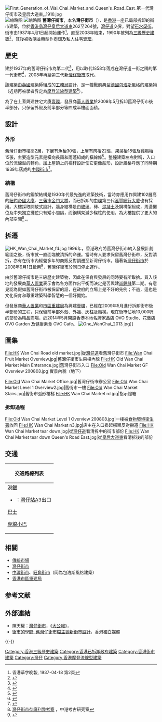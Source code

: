 {{noteTA
|1=zh-hans:包豪斯; zh-hant:包浩斯;
}}
{{stack begin}}
{{Infobox building
| name                = 舊灣仔街市 <br> Old Wanchai Market
| native_name         = 
| native_name_lang    = 
| logo                = Wan Chai Market Outside View 2008.jpg
| logo_size           = 270
| logo_alt            = 
| logo_caption        = 從[[皇后大道東_(街道)|皇后大道東]]看舊灣仔街市原貌（2008年）
| image               = Old Wanchai Market 2014.JPG
| image_size          = 270
| image_caption       = 從相同位置看活化後的舊灣仔街市（2014年）
| map_type            = 
| map_alt             = 
| map_caption         = 
| map_size            = 
| map_dot_label       = 
| map_dot_mark        = 
| relief              = 
| former_names        = 灣仔街市（Wanchai Market）
| alternate_names     = 
| etymology           = 
| status              = 局部拆卸並重建
| cancelled           = 
| topped_out          = 
| building_type       = [[街市|街市]]
| architectural_style = [[摩登流線型建築|摩登流線型建築]]
| classification      = 
| location            = 
| address             = [[灣仔|灣仔]][[皇后大道東_(街道)|皇后大道東]]262至264號
| location_city       = {{HK}}
| location_country    = 
| coordinates         = {{Coord|22.274738|N|114.174303|E|display=inline,title}}
| altitude            = 
| current_tenants     = 
| namesake            = 
| groundbreaking_date = 
| start_date          = 
| stop_date           = 
| est_completion      = 
| topped_out_date     = 
| completion_date     = 
| opened_date         = 1937年
| inauguration_date   = 
| relocated_date      = 
| renovation_date     = 2013年
| closing_date        = 2008年9月1日
| demolition_date     = <!-- or | destruction_date    = -->
| cost                = 
| ren_cost            = 
| client              = 
| owner               = 
| landlord            = 
| affiliation         = 
| height              = 
| architectural       = 
| roof                = 
| top_floor           = 
| observatory         = 
| diameter            = 
| circumference       = 
| weight              = 
| other_dimensions    = 
| structural_system   = 
| material            = 
| size                = 
| floor_count         = 
| floor_area          = 
| elevator_count      = 
| grounds_area        = 
| architect           = 
| architecture_firm   = [[工務局|工務局]]
| developer           = 
| main_contractor     = 
| awards              = 
| designations        = 
| known_for           = 
| references          = 
| footnotes           = 
}}
[[File:First_Generation_of_Wai_Chai_Market_and_Queen's_Road_East_第一代灣仔街市及皇后大道東,_1910.jpg|thumb]]
[[File:舊灣仔街市_(第二代)_Old_Wanchai_Market_(2nd_Generation),_1957.jpg|缩略图]]
[[File:New_Wan_Chai_Market_Outside_View.jpg|缩略图]]
{{stack end}}
'''舊灣仔街市'''，本名'''灣仔街市'''（{{lang-en|Wanchai Market}}），是[[香港|香港]]一座已局部拆卸的街市建築，位於[[香港島|香港島]][[灣仔|灣仔]][[皇后大道東_(街道)|皇后大道東]]262至264號，[[灣仔道|灣仔道]]交界，對望[[石水渠街|石水渠街]]。街市由1937年4月1日起開始運作<REF>香港華字晚報, 1937-04-18 第2頁</REF>，直至2008年結束，1990年被列為[[香港三級歷史建築列表|三級歷史建築]]<ref>{{Cite web|url=http://www.aab.gov.hk/form/AAB_Paper133_wan_chai_market_annexb_c.pdf|title=附件B：H9 - 灣仔街市「主體保育」的建議方案|accessdate=2018-08-13|author=|date=2008-04|publisher=發展局、市區重建局|archive-date=2019-10-26|archive-url=https://web.archive.org/web/20191026002824/http://www.aab.gov.hk/form/AAB_Paper133_wan_chai_market_annexb_c.pdf|dead-url=no}}</ref>，其後被收購並轉型作商舖及私人住宅[[壹環|壹環]]。

== 歷史 ==
建於1937年的舊灣仔街市為第二代<ref>{{Cite web |url=http://www.fehd.gov.hk/pleasant_environment/tidy_market/markets/Wan%20Chai%20Marketc.html |title=食物環境事務署轄下公眾街市及熟食市場/中心名單:灣仔街市 |access-date=2007-10-09 |archive-date=2007-11-14 |archive-url=https://web.archive.org/web/20071114084936/http://www.fehd.gov.hk/pleasant_environment/tidy_market/markets/Wan%20Chai%20Marketc.html |dead-url=no }}</ref>，用以取代1858年落成在灣仔道一街之隔的第一代街市<ref>{{cite web|url=http://www.arch.cuhk.edu.hk/server1/resch2/livearch/projects/WanchaiMarket/WC%20Market%20Study02.pdf|title=灣仔街市存廢利弊考察|accessdate=2012-09-26|author=中港考古研究室|publisher=中文大學|archiveurl=https://web.archive.org/web/20141209054425/http://www.arch.cuhk.edu.hk/server1/resch2/livearch/projects/WanchaiMarket/WC%20Market%20Study02.pdf|archivedate=2014-12-09|deadurl=yes}}</ref>，2008年再給第三代新[[灣仔街市|灣仔街市]]取代。

該建築由[[英國|英國]]建築師組成的[[工務局|工務局]]設計，是一幢戰前典型[[德國|德國]][[包浩斯|包浩斯]]風格的建築物（近期再被學者界定為[[摩登流線型建築|摩登流線型建築]]<ref>{{Cite news|url=https://www.scmp.com/article/473770/twist-fight-wan-chai-market|title=Twist in fight for Wan Chai Market|author=Polly Hui|date=2004-10-12|work=South China Morning Post|accessdate=2018-08-13|archive-date=2018-08-13|archive-url=https://web.archive.org/web/20180813145434/https://www.scmp.com/article/473770/twist-fight-wan-chai-market|dead-url=no}}</ref>）。

為了在上蓋興建住宅大廈[[壹環|壹環]]，發展商[[華人置業|華人置業]]於2009年5月拆卸舊灣仔街市後半部分，只保留外殼及前半部分等四成半樓面面積。

== 設計 ==
=== 外形 ===
舊灣仔街市樓高2層，下層有魚枱30張，上層有肉枱22張、果菜枱18張及雞鴨枱15張，主要造型元素是橫向長窗和雨蓬組成的橫線條<ref>{{Cite web|title=Wan Chai Market: Rediscovering Streamline Moderne Architecture|url=http://www.inmediahk.net/files/wan%20chai%20market-%20rediscovering%20streamline%20moderne%20architecture.pdf|access-date=2022-02-18|author=Lee Ho Yin, Lynne DiStefano|date=2009-05-02|format=PDF|publisher=Hong Kong In-media|language=en}}</ref>。整幢建築左右對稱，入口位於流線型的轉角，加上屋頂上的欄杆設計使它更像船形，設計風格呼應了同時期1939年落成的[[中環街市|中環街市]]<ref>{{Cite news|url=https://hk.lifestyle.appledaily.com/lifestyle/special/daily/article/20140427/18701501|title=文化：新綠地標　情懷不衰　再．見舊灣仔街市|author=邵超|date=2014-04-27|work=蘋果日報|accessdate=2018-08-13|archive-date=2018-08-13|archive-url=https://web.archive.org/web/20180813143507/https://hk.lifestyle.appledaily.com/lifestyle/special/daily/article/20140427/18701501|dead-url=no}}</ref>。

=== 結構 ===
舊灣仔街市的鋼架結構是1930年代最先進的建築技術，當時亦應用作興建102層高的[[紐約|紐約]][[帝國大廈|帝國大廈]]、[[三藩市|三藩市]][[金門大橋|金門大橋]]，而已拆卸的[[中環|中環]]第三代[[滙豐總行大廈|滙豐總行大廈]]也有採用。大樓採取開放式設計，牆身結構是由[[玻璃|玻璃]]、磚、[[混凝土|混凝土]]及鋼構架組成，周邊攤位及中央獨立攤位只有矮小間隔，而鋼構架減少樑柱的使用，為大樓提供了更大的內部空間<ref>[http://www.few.hk/isproject/cd/doc/wan_chai_market_study_ch.pdf 灣仔街市存廢利弊考察] {{Wayback|url=http://www.few.hk/isproject/cd/doc/wan_chai_market_study_ch.pdf |date=20070120072124 }}，中港考古研究室</ref>，{{fact|舊灣仔街市相信是香港現存最古老的「鋼架結構」建築}}。

==拆遷==
[[File:HK_Wan_Chai_Market_fd.jpg|thumb]]
1996年，香港政府將舊灣仔街市納入發展計劃範圍之後，街市就一直面臨被清拆的命運。當時有人要求保留舊灣仔街市，反對清拆，亦有在街市內經營多年的商販反對調遷至新灣仔街市。隨著新[[灣仔街市|灣仔街市]]於2008年9月1日啟用<ref>{{Cite web |url=http://www.fehd.gov.hk/news/details/14-08-2008-1249c.html |title=食物環境事務署新聞稿：灣仔街市檔位公開競投 |access-date=2008-08-25 |archive-date=2009-02-25 |archive-url=https://web.archive.org/web/20090225184913/http://www.fehd.gov.hk/news/details/14-08-2008-1249c.html |dead-url=yes }}</ref>，舊灣仔街市於同日停止運作。

由於舊灣仔街市是三級歷史建築物，因此在保育與發展的同時要有所取捨。買入該地的發展商[[華人置業|華人置業]]表示會為各方面作出平衡而決定是否興建[[尚翹峰|尚翹峰]]第二期。有意見認為假如舊灣仔街市被保留的話，在政府的立場上是不好的先例；不過，這也是文化保育和尊重建築科學智慧的一個好開始。

但發展商[[華人置業|華人置業]]和[[市區重建局|市區重建局]]為興建[[壹環|壹環]]，已經在2009年5月進行拆卸街市後半部份的工程，只保留前半部外殼、外牆、灰柱及階梯。現在街市佔地10,000呎的部份為精品商場，於2014年5月開設香港本地名牌家品店 OVO Studio、花藝店 OVO Garden 及健康素食 OVO Cafe。
[[File:One_WanChai_2013.jpg|thumb]]]]

==圖集==
<gallery widths="160">
File:HK Wan Chai Road old market.jpg|從[[灣仔道|灣仔道]]看舊灣仔街市
File:Wan Chai Fruit Market Overview.jpg|舊灣仔街市生果檔內貌
File:HK Old Wan Chai Market Main Enterance.jpg|舊灣仔街市入口
File:Old Wan Chai Market GF Overview 200808.jpg|實景內貌（地下）
</gallery>
<gallery widths="160">
File:Old Wan Chai Market Office.jpg|舊灣仔街市辦公室
File:Old Wan Chai Market Level 1 Overview2.jpg|舊街市一樓
File:Old Wan Chai Market Stairs.jpg|舊街市弧形樓梯
File:HK Wan Chai Market rd.jpg|指示燈箱
</gallery>
===拆卸過程===
<gallery widths="160">
File:Old Wan Chai Market Level 1 Overview 200808.jpg|一樓被[[食物環境衞生署|食物環境衞生署]]收回
File:HK Wan Chai Market n3.jpg|店主在入口掛起橫額反對搬遷
File:HK Wan Chai Market tear down.jpg|從[[灣仔道|灣仔道]]看清拆中的街市部份
File:HK Wan Chai Market tear down Queen's Road East.jpg|從[[皇后大道東_(街道)|皇后大道東]]看清拆後的部份
</gallery>

==交通==
{| class="mw-collapsible mw-collapsed wikitable" style="background:white; margin: 0 auto; width: auto;"  
! 交通路線列表
|-
|
;[[港鐵|港鐵]]
*{{港鐵路線標誌|ISL}}：[[灣仔站|灣仔站]]A3出口
;[[香港巴士|巴士]]
{{港島巴士簡單列表|1P|6|6A|6X|10|15|66}}
{{過海隧道巴士簡單列表|109|113}}
;[[香港小巴|專線小巴]]
{{港島專線小巴簡單列表|24A|24M|56|56A}}
|}

==相關==
* [[傳統市場|傳統市場]]
* [[灣仔街市|灣仔街市]]
* [[中環街市|中環街市]]、[[旺角街市|旺角街市]]（同為包浩斯風格建築）
* [[香港市區重建局|香港市區重建局]]

==参考文献==
{{Reflist|2}}

==外部連結==
{{commonscat|Wan Chai Market}}
* 陳天權：[https://web.archive.org/web/20070930063917/http://www.takungpao.com/news/2005-6-3/XY-409821.htm 灣仔街市]，《[[大公報|大公報]]》，
* [https://web.archive.org/web/20070929082940/http://www.inmediahk.net/public/article?item_id=222042&group_id=11 街市的學問: 舊灣仔街市檔主談新街市設計]，香港獨立媒體

{{-}}
{{香港三級歷史建築}}
{{香港市政大廈}}

[[Category:香港三級歷史建築|Category:香港三級歷史建築]]
[[Category:香港已拆卸政府建築|Category:香港已拆卸政府建築]]
[[Category:香港街市建築|Category:香港街市建築]]
[[Category:灣仔|Category:灣仔]]
[[Category:香港摩登流線型建築|Category:香港摩登流線型建築]]